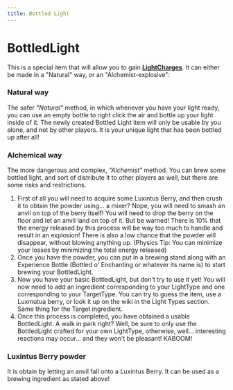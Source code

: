 ```yaml
---
title: Bottled Light
---
```


# BottledLight <Asset location="lightwithin:item/bottled_light" title="Bottled Light"/>
This is a special item that will allow you to gain [**LightCharges**](../activation/lightcharges). It can either be made in a "Natural" way, or an "Alchemist-explosive":

### Natural way
The safer *"Natural"* method, in which whenever you have your light ready, you can use an empty bottle to right click the air and bottle up your light inside of it. The newly created Bottled Light item will only be usable by you alone, and not by other players. It is your unique light that has been bottled up after all!

### Alchemical way
The more dangerous and complex, *"Alchemist"* method. You can brew some bottled light, and sort of distribute it to other players as well, but there are some risks and restrictions.
1. First of all you will need to acquire some Luxintus Berry, and then crush it to obtain the powder using... a mixer? Nope, you will need to smash an anvil on top of the berry itself! You will need to drop the berry on the floor and let an anvil land on top of it. But be warned! There is 10% that the energy released by this process will be way too much to handle and result in an explosion! There is also a low chance that the powder will disappear, without blowing anything up. (Physics Tip: You can minimize your losses by minimizing the total energy released)
2. Once you have the powder, you can put in a brewing stand along with an Experience Bottle (Bottled o' Enchanting or whatever its name is) to start brewing your BottledLight.
3. Now you have your basic BottledLight, but don't try to use it yet! You will now need to add an ingredient corresponding to your LightType and one corresponding to your TargetType. You can try to guess the item, use a Luxmutua berry, or look it up on the wiki in the Light Types section. Same thing for the Target ingredient.
4. Once this process is completed, you have obtained a usable BottledLight. A walk in park right? Well, be sure to only use the BottledLight crafted for your own LightType, otherwise, well... interesting reactions may occur... and they won't be pleasant! KABOOM!

### Luxintus Berry powder
It is obtain by letting an anvil fall onto a Luxintus Berry. It can be used as a brewing ingredient as stated above!
